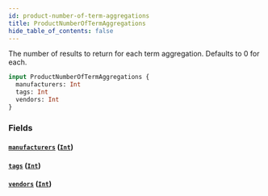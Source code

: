 ```yaml
---
id: product-number-of-term-aggregations
title: ProductNumberOfTermAggregations
hide_table_of_contents: false
---
```



The number of results to return for each term aggregation. Defaults to 0 for each.

```graphql
input ProductNumberOfTermAggregations {
  manufacturers: Int
  tags: Int
  vendors: Int
}
```


### Fields

#### [`manufacturers`](#) ([`Int`](/developers/demandhq-apis/demand-api/graphql/reference/scalars/int))




#### [`tags`](#) ([`Int`](/developers/demandhq-apis/demand-api/graphql/reference/scalars/int))




#### [`vendors`](#) ([`Int`](/developers/demandhq-apis/demand-api/graphql/reference/scalars/int))






